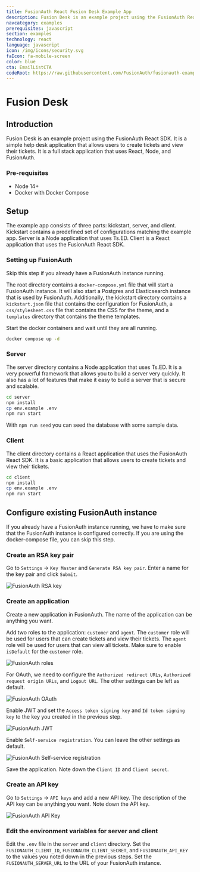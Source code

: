 ```yaml
---
title: FusionAuth React Fusion Desk Example App
description: Fusion Desk is an example project using the FusionAuth React SDK. It is a simple help desk application that allows users to create tickets and view their tickets. It is a full stack application that uses React, Node, and FusionAuth.
navcategory: examples
prerequisites: javascript
section: examples
technology: react
language: javascript
icon: /img/icons/security.svg
faIcon: fa-mobile-screen
color: blue
cta: EmailListCTA
codeRoot: https://raw.githubusercontent.com/FusionAuth/fusionauth-example-react-fusiondesk/
---
```


# Fusion Desk

## Introduction

Fusion Desk is an example project using the FusionAuth React SDK. It is a simple help desk application that allows users to create tickets and view their tickets. It is a full stack application that uses React, Node, and FusionAuth.

### Pre-requisites
- Node 14+
- Docker with Docker Compose

## Setup

The example app consists of three parts: kickstart, server, and client. Kickstart contains a predefined set of configurations matching the example app. Server is a Node application that uses Ts.ED. Client is a React application that uses the FusionAuth React SDK.

### Setting up FusionAuth

Skip this step if you already have a FusionAuth instance running.

The root directory contains a `docker-compose.yml` file that will start a FusionAuth instance. It will also start a Postgres and Elasticsearch instance that is used by FusionAuth. Additionally, the kickstart directory contains a `kickstart.json` file that contains the configuration for FusionAuth, a `css/stylesheet.css` file that contains the CSS for the theme, and a `templates` directory that contains the theme templates.

Start the docker containers and wait until they are all running.

```bash
docker compose up -d
```

### Server

The server directory contains a Node application that uses Ts.ED. It is a very powerful framework that allows you to build a server very quickly. It also has a lot of features that make it easy to build a server that is secure and scalable.

```bash
cd server
npm install
cp env.example .env
npm run start
```

With `npm run seed` you can seed the database with some sample data.

### Client

The client directory contains a React application that uses the FusionAuth React SDK. It is a basic application that allows users to create tickets and view their tickets.

```bash
cd client
npm install
cp env.example .env
npm run start
```

## Configure existing FusionAuth instance

If you already have a FusionAuth instance running, we have to make sure that the FusionAuth instance is configured correctly. If you are using the docker-compose file, you can skip this step.

### Create an RSA key pair

Go to `Settings` -> `Key Master` and `Generate RSA key pair`. Enter a name for the key pair and click `Submit`.

![FusionAuth RSA key](images/fusionauth_keymaster.png "FusionAuth RSA key")

### Create an application

Create a new application in FusionAuth. The name of the application can be anything you want.

Add two roles to the application: `customer` and `agent`.
The `customer` role will be used for users that can create tickets and view their tickets.
The `agent` role will be used for users that can view all tickets.
Make sure to enable `isDefault` for the `customer` role.

![FusionAuth roles](images/fusionauth_roles.png "FusionAuth roles")

For OAuth, we need to configure the `Authorized redirect URLs`, `Authorized request origin URLs`, and `Logout URL`. The other settings can be left as default.

![FusionAuth OAuth](images/fusionauth_oauth.png "FusionAuth OAuth")

Enable JWT and set the `Access token signing key` and `Id token signing key` to the key you created in the previous step.

![FusionAuth JWT](images/fusionauth_jwt.png "FusionAuth JWT")

Enable `Self-service registration`. You can leave the other settings as default.

![FusionAuth Self-service registration](images/fusionauth_selfregistration.png "FusionAuth Self-service registration")

Save the application. Note down the `Client ID` and `Client secret`.

### Create an API key

Go to `Settings` -> `API keys` and add a new API key. The description of the API key can be anything you want. Note down the API key.

![FusionAuth API Key](images/fusionauth_apikey.png "FusionAuth API Key")

### Edit the environment variables for server and client

Edit the `.env` file in the `server` and `client` directory.
Set the `FUSIONAUTH_CLIENT_ID`, `FUSIONAUTH_CLIENT_SECRET`, and `FUSIONAUTH_API_KEY` to the values you noted down in the previous steps.
Set the `FUSIONAUTH_SERVER_URL` to the URL of your FusionAuth instance.
